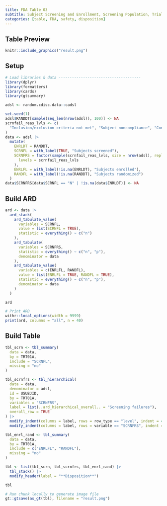 ```yaml
---
title: FDA Table 03
subtitle: Subject Screening and Enrollment, Screening Population, Trials A and B
categories: [table, FDA, safety, disposition]
---
```


::: panel-tabset
## Table Preview

```r
knitr::include_graphics("result.png")
```

## Setup

```r
# Load libraries & data -------------------------------------
library(dplyr)
library(formatters)
library(cards)
library(gtsummary)

adsl <- random.cdisc.data::cadsl

set.seed(1)
adsl$RANDDT[sample(seq_len(nrow(adsl)), 100)] <- NA
scrnfail_reas_lvls <- c(
  "Inclusion/exclusion criteria not met", "Subject noncompliance", "Consent withdrawn", "Other"
)
data <- adsl |>
  mutate(
    ENRLDT = RANDDT,
    SCRNFL = with_label(TRUE, "Subjects screened"),
    SCRNFRS = factor(sample(scrnfail_reas_lvls, size = nrow(adsl), replace = TRUE),
      levels = scrnfail_reas_lvls
    ),
    ENRLFL = with_label(!is.na(ENRLDT), "Subjects enrolled"),
    RANDFL = with_label(!is.na(RANDDT), "Subjects randomized")
  )
data$SCRNFRS[data$SCRNFL == "N" | !is.na(data$ENRLDT)] <- NA
```

## Build ARD

```r
ard <- data |>
  ard_stack(
    ard_tabulate_value(
      variables = SCRNFL,
      value = list(SCRNFL = TRUE),
      statistic = everything() ~ c("n")
    ),
    ard_tabulate(
      variables = SCRNFRS,
      statistic = everything() ~ c("n", "p"),
      denominator = data
    ),
    ard_tabulate_value(
      variables = c(ENRLFL, RANDFL),
      value = list(ENRLFL = TRUE, RANDFL = TRUE),
      statistic = everything() ~ c("n", "p"),
      denominator = data
    )
  )

ard
```

```r
# Print ARD
withr::local_options(width = 9999)
print(ard, columns = "all", n = 40)
```

## Build Table

```r
tbl_scrn <- tbl_summary(
  data = data,
  by = TRT01A,
  include = "SCRNFL",
  missing = "no"
)

tbl_scrnfrs <- tbl_hierarchical(
  data = data,
  denominator = adsl,
  id = USUBJID,
  by = TRT01A,
  variables = "SCRNFRS",
  label = list(..ard_hierarchical_overall.. = "Screening failures"),
  overall_row = TRUE
) |>
  modify_indent(columns = label, rows = row_type == "level", indent = 4L) |>
  modify_indent(columns = label, rows = variable == "SCRNFRS", indent = 8L)

tbl_enrl_rand <- tbl_summary(
  data = data,
  by = TRT01A,
  include = c("ENRLFL", "RANDFL"),
  missing = "no"
)

tbl <- list(tbl_scrn, tbl_scrnfrs, tbl_enrl_rand) |>
  tbl_stack() |>
  modify_header(label = "**Disposition**")

tbl
```

```r
# Run chunk locally to generate image file
gt::gtsave(as_gt(tbl), filename = "result.png")
```

```r
```
:::

